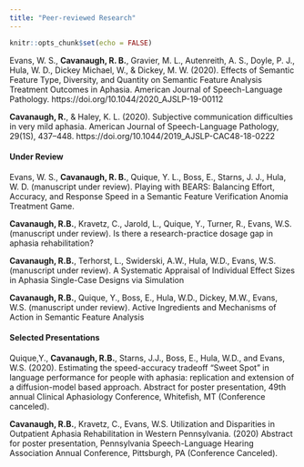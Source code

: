 ```yaml
---
title: "Peer-reviewed Research"
---
```


```r
knitr::opts_chunk$set(echo = FALSE)
```
Evans, W. S., **Cavanaugh, R. B.**, Gravier, M. L., Autenreith, A. S., Doyle, P. J., Hula, W. D., Dickey Michael, W., & Dickey, M. W. (2020). Effects of Semantic Feature Type, Diversity, and Quantity on Semantic Feature Analysis Treatment Outcomes in Aphasia. American Journal of Speech-Language Pathology. https://doi.org/10.1044/2020_AJSLP-19-00112

**Cavanaugh, R.**, & Haley, K. L. (2020). Subjective communication difficulties in very mild aphasia. American Journal of Speech-Language Pathology, 29(1S), 437–448. https://doi.org/10.1044/2019_AJSLP-CAC48-18-0222

#### Under Review

Evans, W. S., **Cavanaugh, R. B.**, Quique, Y. L., Boss, E., Starns, J. J., Hula, W. D. (manuscript under review). Playing with BEARS: Balancing Effort, Accuracy, and Response Speed in a Semantic Feature Verification Anomia Treatment Game.

**Cavanaugh, R.B.**, Kravetz, C., Jarold, L., Quique, Y., Turner, R., Evans, W.S. (manuscript under review). Is there a research-practice dosage gap in aphasia rehabilitation? 

 **Cavanaugh, R.B.**, Terhorst, L., Swiderski, A.W., Hula, W.D., Evans, W.S. (manuscript under review). A Systematic Appraisal of Individual Effect Sizes in Aphasia Single-Case Designs via Simulation
 
 **Cavanaugh, R.B.**, Quique, Y., Boss, E., Hula, W.D., Dickey, M.W., Evans, W.S. (manuscript under review). Active Ingredients and Mechanisms of Action in Semantic Feature Analysis
 
#### Selected Presentations

Quique,Y., **Cavanaugh, R.B.**, Starns, J.J., Boss, E., Hula, W.D., and Evans, W.S. (2020). Estimating the speed-accuracy tradeoff “Sweet Spot” in language performance for people with aphasia: replication and extension of a diffusion-model based approach. Abstract for poster presentation, 49th annual Clinical Aphasiology Conference, Whitefish, MT (Conference canceled).  

**Cavanaugh, R.B.**, Kravetz, C., Evans, W.S. Utilization and Disparities in Outpatient Aphasia Rehabilitation in Western Pennsylvania. (2020) Abstract for poster presentation, Pennsylvania Speech-Language Hearing Association Annual Conference, Pittsburgh, PA (Conference Canceled).

